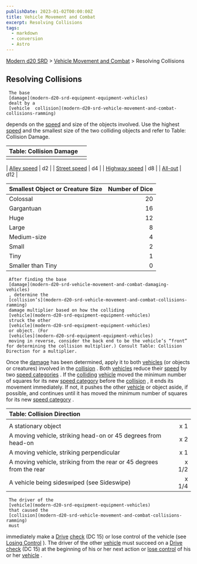 ```yaml
---
publishDate: 2023-01-02T00:00:00Z
title: Vehicle Movement and Combat
excerpt: Resolving Collisions
tags:
  - markdown
  - conversion
  - Astro
---
```


[Modern d20 SRD](/#modernD20) > [Vehicle Movement and Combat](modern-d20-srd-vehicle-movement-and-combat-index) > Resolving Collisions

## Resolving Collisions




     The base
     [damage](modern-d20-srd-equipment-equipment-vehicles)
     dealt by a
     [vehicle  collision](modern-d20-srd-vehicle-movement-and-combat-collisions-ramming)
depends on the
[speed](modern-d20-srd-vehicle-movement-and-combat-vehicle-speed)
and size of the objects involved. Use the highest
[speed](modern-d20-srd-vehicle-movement-and-combat-vehicle-speed)
and the smallest size of the two colliding objects and refer to Table: Collision Damage.

| Table: Collision Damage |     |
| :---------------------- | --: |
|                         |     |

| [Alley speed](modern-d20-srd-vehicle-movement-and-combat-vehicle-speed) | d2 |
| [Street speed](modern-d20-srd-vehicle-movement-and-combat-vehicle-speed) | d4 |
| [Highway speed](modern-d20-srd-vehicle-movement-and-combat-vehicle-speed) | d8 |
| [All-out](modern-d20-srd-vehicle-movement-and-combat-vehicle-speed) | d12 |

| Smallest Object or Creature Size | Number of Dice |
| :------------------------------- | -------------: |
| Colossal                         |             20 |
| Gargantuan                       |             16 |
| Huge                             |             12 |
| Large                            |              8 |
| Medium-size                      |              4 |
| Small                            |              2 |
| Tiny                             |              1 |
| Smaller than Tiny                |              0 |

     After finding the base
     [damage](modern-d20-srd-vehicle-movement-and-combat-damaging-vehicles)
     , determine the
     [collision’s](modern-d20-srd-vehicle-movement-and-combat-collisions-ramming)
     damage multiplier based on how the colliding
     [vehicle](modern-d20-srd-equipment-equipment-vehicles)
     struck the other
     [vehicle](modern-d20-srd-equipment-equipment-vehicles)
     or object. (For
     [vehicles](modern-d20-srd-equipment-equipment-vehicles)
     moving in reverse, consider the back end to be the vehicle’s “front” for determining the collision multiplier.) Consult Table: Collision Direction for a multiplier.

Once the
[damage](modern-d20-srd-vehicle-movement-and-combat-damaging-vehicles)
has been determined, apply it to both
[vehicles](modern-d20-srd-equipment-equipment-vehicles)
(or objects or creatures) involved in the
[collision](modern-d20-srd-vehicle-movement-and-combat-collisions-ramming)
. Both
[vehicles](modern-d20-srd-equipment-equipment-vehicles)
reduce their
[speed](modern-d20-srd-vehicle-movement-and-combat-vehicle-speed)
by two
[speed categories](modern-d20-srd-vehicle-movement-and-combat-vehicle-speed)
. If the
[colliding](modern-d20-srd-vehicle-movement-and-combat-collisions-ramming)
[vehicle](modern-d20-srd-equipment-equipment-vehicles)
moved the minimum number of squares for its new
[speed category](modern-d20-srd-vehicle-movement-and-combat-vehicle-speed)
before the
[collision](modern-d20-srd-vehicle-movement-and-combat-collisions-ramming)
, it ends its movement immediately. If not, it pushes the other
[vehicle](modern-d20-srd-equipment-equipment-vehicles)
or object aside, if possible, and continues until it has moved the minimum number of squares for its new
[speed category](modern-d20-srd-vehicle-movement-and-combat-vehicle-speed)
.

| Table: Collision Direction                                           |       |
| :------------------------------------------------------------------- | ----: |
|                                                                      |       |
| A stationary object                                                  |   x 1 |
| A moving vehicle, striking head-on or 45 degrees from head-on        |   x 2 |
| A moving vehicle, striking perpendicular                             |   x 1 |
| A moving vehicle, striking from the rear or 45 degrees from the rear | x 1/2 |
| A vehicle being sideswiped (see Sideswipe)                           | x 1/4 |

     The driver of the
     [vehicle](modern-d20-srd-equipment-equipment-vehicles)
     that caused the
     [collision](modern-d20-srd-vehicle-movement-and-combat-collisions-ramming)
     must

immediately make a
[Drive](modern-d20-srd-skills-drive)
[check](modern-d20-srd-skills-skill-basics)
(DC 15) or lose control of the vehicle (see
[Losing Control](modern-d20-srd-vehicle-movement-and-combat-losing-control)
). The driver of the other
[vehicle](modern-d20-srd-equipment-equipment-vehicles)
must succeed on a
[Drive](modern-d20-srd-skills-drive)
[check](modern-d20-srd-skills-skill-basics)
(DC 15) at the beginning of his or her next action or
[lose control](modern-d20-srd-vehicle-movement-and-combat-losing-control)
of his or
her
[vehicle](modern-d20-srd-equipment-equipment-vehicles)
.
